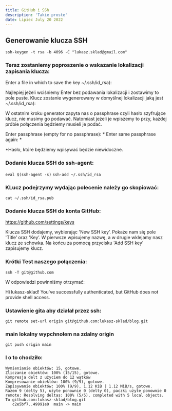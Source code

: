 ```yaml
---
title: GitHub i SSh
description: 'Takie proste'
date: Lipiec July 20 2022
---
```


<h2>Generowanie klucza SSH</h2>

`ssh-keygen -t rsa -b 4096 -C "lukasz.sklad@gmail.com"`

<h3>Teraz zostaniemy poproszenie o wskazanie lokalizacji zapisania klucza:</h3> 
Enter a file in which to save the key ~/.ssh/id_rsa):

Najlepiej jeżeli wciśniemy Enter bez podawania lokalizacji i zostawimy to pole puste. Klucz zostanie wygenerowany w domyślnej lokalizacji jaką jest ~/.ssh/id_rsa):

W ostatnim kroku generator zapyta nas o passphrase czyli hasło szyfrujące klucz, nie musimy go podawać. Natomiast jeżeli je wpiszemy to przy, każdej próbie połączenia będziemy musieli je podać.

Enter passphrase (empty for no passphrase): *
Enter same passphrase again: *

*Hasło, które będziemy wpisywać będzie niewidoczne.

<h3>Dodanie klucza SSH do ssh-agent:</h3>

```eval $(ssh-agent -s)```
```ssh-add ~/.ssh/id_rsa```

<h3>KLucz podejrzymy wydając polecenie należy go skopiować:</h3>

```cat ~/.ssh/id_rsa.pub```

<h3>Dodanie klucza SSH do konta GitHub:</h3>

https://github.com/settings/keys

Klucza SSH dodajemy, wybierając 'New SSH key’. Pokaże nam się pole 'Title’ oraz 'Key’. W pierwsze wpisujemy nazwę, a w drugie wklejamy nasz klucz ze schowka. Na końcu za pomocą przycisku 'Add SSH key’ zapisujemy klucz.

<h3>Krótki Test naszego połączenia:</h3>

```ssh -T git@github.com```

W odpowiedzi powinniśmy otrzymać:

Hi lukasz-sklad! You've successfully authenticated, but GitHub does not provide shell access.

<h3>Ustawienie gita aby działał przez ssh:</h3>

```git remote set-url origin git@github.com:lukasz-sklad/blog.git```

<h3>main lokalny wypchnołem na zdalny origin</h3>

```git push origin main```

<h3>I o to chodziło:</h3>

```
Wymienianie obiektów: 15, gotowe.
Zliczanie obiektów: 100% (15/15), gotowe.
Kompresja delt z użyciem do 12 wątków
Kompresowanie obiektów: 100% (9/9), gotowe.
Zapisywanie obiektów: 100% (9/9), 1.12 KiB | 1.12 MiB/s, gotowe.
Razem 9 (delty 5), użyte ponownie 0 (delty 0), paczki użyte ponownie 0
remote: Resolving deltas: 100% (5/5), completed with 5 local objects.
To github.com:lukasz-sklad/blog.git
   c2e5bf7..49991e0  main -> main
```